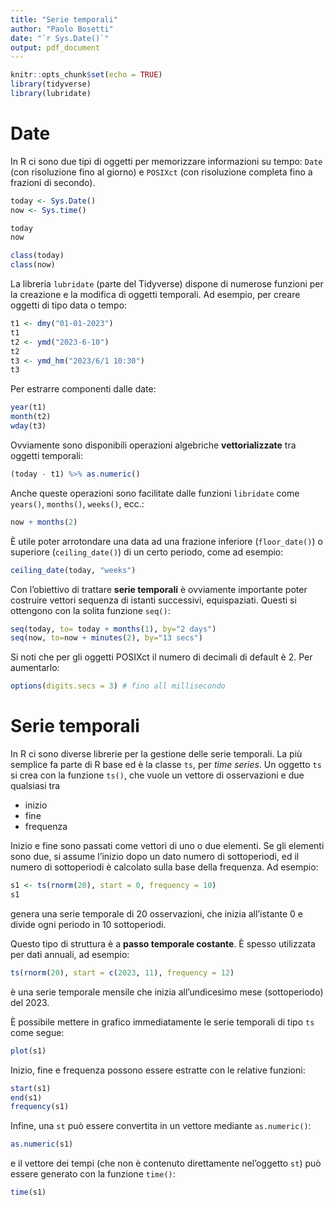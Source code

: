 ```yaml
---
title: "Serie temporali"
author: "Paolo Bosetti"
date: "`r Sys.Date()`"
output: pdf_document
---
```


```r
knitr::opts_chunk$set(echo = TRUE)
library(tidyverse)
library(lubridate)
```

# Date

In R ci sono due tipi di oggetti per memorizzare informazioni su tempo: `Date` (con risoluzione fino al giorno) e `POSIXct` (con risoluzione completa fino a frazioni di secondo).

```r
today <- Sys.Date()
now <- Sys.time()

today
now

class(today)
class(now)
```
La libreria `lubridate` (parte del Tidyverse) dispone di numerose funzioni per la creazione e la modifica di oggetti temporali. Ad esempio, per creare oggetti di tipo data o tempo:

```r
t1 <- dmy("01-01-2023")
t1
t2 <- ymd("2023-6-10")
t2
t3 <- ymd_hm("2023/6/1 10:30")
t3
```
Per estrarre componenti dalle date:

```r
year(t1)
month(t2)
wday(t3)
```

Ovviamente sono disponibili operazioni algebriche **vettorializzate** tra oggetti temporali:

```r
(today - t1) %>% as.numeric()
```
Anche queste operazioni sono facilitate dalle funzioni `libridate` come `years()`, `months()`, `weeks()`, ecc.:

```r
now + months(2)
```
È utile poter arrotondare una data ad una frazione inferiore (`floor_date()`) o superiore (`ceiling_date()`) di un certo periodo, come ad esempio:

```r
ceiling_date(today, "weeks")
```
Con l'obiettivo di trattare **serie temporali** è ovviamente importante poter costruire vettori sequenza di istanti successivi, equispaziati. Questi si ottengono con la solita funzione `seq()`:

```r
seq(today, to= today + months(1), by="2 days")
seq(now, to=now + minutes(2), by="13 secs")
```
Si noti che per gli oggetti POSIXct il numero di decimali di default è 2. Per aumentarlo:

```r
options(digits.secs = 3) # fino all millisecondo
```


# Serie temporali

In R ci sono diverse librerie per la gestione delle serie temporali. La più semplice fa parte di R base ed è la classe `ts`, per *time series*. Un oggetto `ts` si crea con la funzione `ts()`, che vuole un vettore di osservazioni e due qualsiasi tra

* inizio
* fine
* frequenza

Inizio e fine sono passati come vettori di uno o due elementi. Se gli elementi sono due, si assume l'inizio dopo un dato numero di sottoperiodi, ed il numero di sottoperiodi è calcolato sulla base della frequenza. Ad esempio:

```r
s1 <- ts(rnorm(20), start = 0, frequency = 10)
s1
```
genera una serie temporale di 20 osservazioni, che inizia all'istante 0 e divide ogni periodo in 10 sottoperiodi.

Questo tipo di struttura è a **passo temporale costante**. È spesso utilizzata per dati annuali, ad esempio: 

```r
ts(rnorm(20), start = c(2023, 11), frequency = 12)
```

è una serie temporale mensile che inizia all'undicesimo mese (sottoperiodo) del 2023.

È possibile mettere in grafico immediatamente le serie temporali di tipo `ts` come segue:

```r
plot(s1)
```
Inizio, fine e frequenza possono essere estratte con le relative funzioni:

```r
start(s1)
end(s1)
frequency(s1)
```
Infine, una `st` può essere convertita in un vettore mediante `as.numeric()`:

```r
as.numeric(s1)
```
e il vettore dei tempi (che non è contenuto direttamente nel'oggetto `st`) può essere generato con la funzione `time()`:

```r
time(s1)
```

